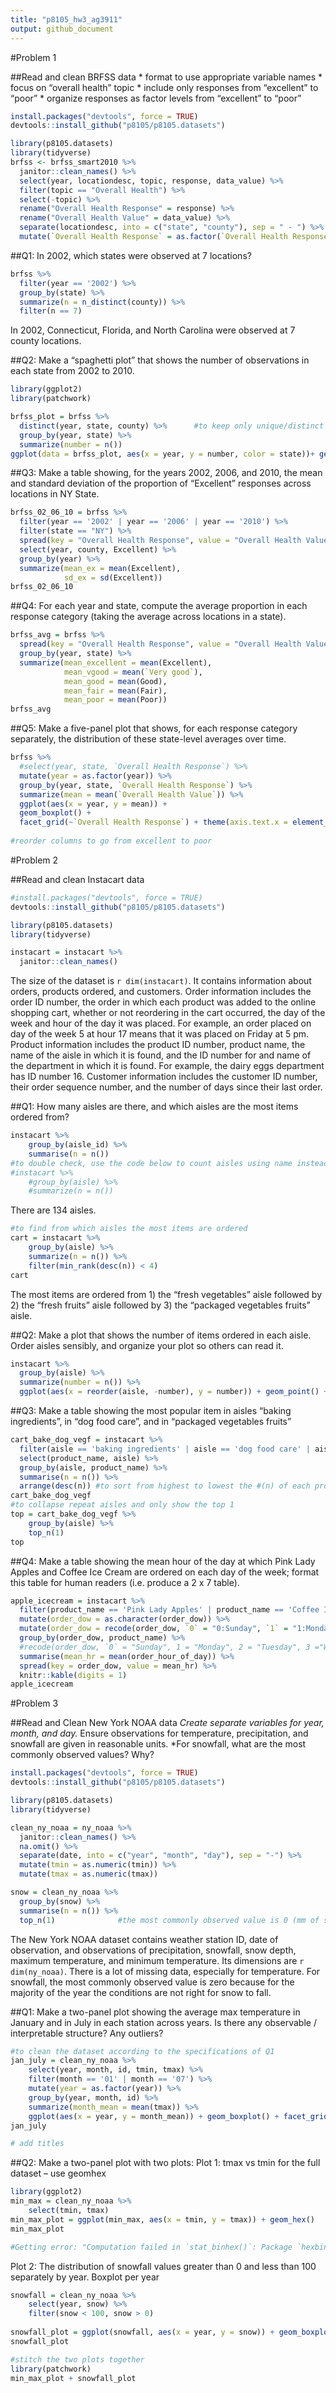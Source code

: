 ```yaml
---
title: "p8105_hw3_ag3911"
output: github_document
---
```


#Problem 1

##Read and clean BRFSS data
* format to use appropriate variable names
* focus on "overall health" topic
* include only responses from "excellent" to "poor"
* organize responses as factor levels from "excellent" to "poor"
```r
install.packages("devtools", force = TRUE)
devtools::install_github("p8105/p8105.datasets")

library(p8105.datasets)
library(tidyverse)
brfss <- brfss_smart2010 %>%
  janitor::clean_names() %>%
  select(year, locationdesc, topic, response, data_value) %>%
  filter(topic == "Overall Health") %>% 
  select(-topic) %>%
  rename("Overall Health Response" = response) %>%
  rename("Overall Health Value" = data_value) %>%
  separate(locationdesc, into = c("state", "county"), sep = " - ") %>% 
  mutate(`Overall Health Response` = as.factor(`Overall Health Response`)) 
```

##Q1: In 2002, which states were observed at 7 locations?

```r
brfss %>%
  filter(year == '2002') %>%
  group_by(state) %>%
  summarize(n = n_distinct(county)) %>%
  filter(n == 7)
```
In 2002, Connecticut, Florida, and North Carolina were observed at 7 county locations. 

##Q2: Make a “spaghetti plot” that shows the number of observations in each state from 2002 to 2010.

```r
library(ggplot2)
library(patchwork)

brfss_plot = brfss %>%
  distinct(year, state, county) %>%      #to keep only unique/distinct rows 
  group_by(year, state) %>%
  summarize(number = n())
ggplot(data = brfss_plot, aes(x = year, y = number, color = state))+ geom_line() + labs(title = "Observations by State, 2002-2010")
```


##Q3: Make a table showing, for the years 2002, 2006, and 2010, the mean and standard deviation of the proportion of “Excellent” responses across locations in NY State.
```r
brfss_02_06_10 = brfss %>%
  filter(year == '2002' | year == '2006' | year == '2010') %>%
  filter(state == "NY") %>%
  spread(key = "Overall Health Response", value = "Overall Health Value") %>% 
  select(year, county, Excellent) %>% 
  group_by(year) %>%
  summarize(mean_ex = mean(Excellent), 
            sd_ex = sd(Excellent))
brfss_02_06_10
```

##Q4: For each year and state, compute the average proportion in each response category (taking the average across locations in a state). 

```r
brfss_avg = brfss %>%
  spread(key = "Overall Health Response", value = "Overall Health Value") %>% 
  group_by(year, state) %>%
  summarize(mean_excellent = mean(Excellent), 
            mean_vgood = mean(`Very good`),
            mean_good = mean(Good),
            mean_fair = mean(Fair),
            mean_poor = mean(Poor))
brfss_avg
```

##Q5: Make a five-panel plot that shows, for each response category separately, the distribution of these state-level averages over time.

```r
brfss %>%
  #select(year, state, `Overall Health Response`) %>% 
  mutate(year = as.factor(year)) %>%
  group_by(year, state, `Overall Health Response`) %>%
  summarize(mean = mean(`Overall Health Value`)) %>%
  ggplot(aes(x = year, y = mean)) +
  geom_boxplot() + 
  facet_grid(~`Overall Health Response`) + theme(axis.text.x = element_text(angle = 90)) + labs(title = "State-level Mean Proportion of Responses Over Time") 
  
#reorder columns to go from excellent to poor

```

#Problem 2

##Read and clean Instacart data
```r
#install.packages("devtools", force = TRUE)
devtools::install_github("p8105/p8105.datasets")

library(p8105.datasets)
library(tidyverse)

instacart = instacart %>%
  janitor::clean_names() 
```
The size of the dataset is `r dim(instacart)`. It contains information about orders, products ordered, and customers. Order information includes the order ID number, the order in which each product was added to the online shopping cart, whether or not reordering in the cart occurred, the day of the week and hour of the day it was placed. For example, an order placed on day of the week 5 at hour 17 means that it was placed on Friday at 5 pm. Product information includes the product ID number, product name, the name of the aisle in which it is found, and the ID number for and name of the department in which it is found. For example, the dairy eggs department has ID number 16.  Customer information includes the customer ID number, their order sequence number, and the number of days since their last order. 

##Q1: How many aisles are there, and which aisles are the most items ordered from?

```r
instacart %>%
    group_by(aisle_id) %>%
    summarise(n = n())
#to double check, use the code below to count aisles using name instead of id. should get the same number of aisles
#instacart %>%      
    #group_by(aisle) %>%
    #summarize(n = n())
```
There are 134 aisles. 

```r
#to find from which aisles the most items are ordered
cart = instacart %>%
    group_by(aisle) %>%
    summarize(n = n()) %>%
    filter(min_rank(desc(n)) < 4)
cart
```
The most items are ordered from 1) the "fresh vegetables" aisle followed by 2) the "fresh fruits" aisle followed by 3) the "packaged vegetables fruits" aisle.  

##Q2: Make a plot that shows the number of items ordered in each aisle. Order aisles sensibly, and organize your plot so others can read it.

```r
instacart %>%
  group_by(aisle) %>%
  summarize(number = n()) %>%
  ggplot(aes(x = reorder(aisle, -number), y = number)) + geom_point() + theme(axis.text.x = element_text(angle = 90, size = 5)) + labs(title = "Number of Items Ordered in Each Aisle") + labs(x = "Aisle Name", y = "Number of Items")
```

##Q3: Make a table showing the most popular item in aisles “baking ingredients”, in “dog food care”, and in “packaged vegetables fruits”
```r
cart_bake_dog_vegf = instacart %>%
  filter(aisle == 'baking ingredients' | aisle == 'dog food care' | aisle == 'packaged vegetables fruits') %>%
  select(product_name, aisle) %>% 
  group_by(aisle, product_name) %>%
  summarise(n = n()) %>%
  arrange(desc(n)) #to sort from highest to lowest the #(n) of each product within aisles
cart_bake_dog_vegf
#to collapse repeat aisles and only show the top 1
top = cart_bake_dog_vegf %>%
    group_by(aisle) %>%
    top_n(1)
top 
```


##Q4: Make a table showing the mean hour of the day at which Pink Lady Apples and Coffee Ice Cream are ordered on each day of the week; format this table for human readers (i.e. produce a 2 x 7 table).
```r
apple_icecream = instacart %>%
  filter(product_name == 'Pink Lady Apples' | product_name == 'Coffee Ice Cream') %>%
  mutate(order_dow = as.character(order_dow)) %>%
  mutate(order_dow = recode(order_dow, `0` = "0:Sunday", `1` = "1:Monday", `2` = "2:Tuesday", `3` ="3:Wednesday", `4` = "4:Thursday", `5` = "5:Friday", `6` = "6:Saturday")) %>%
  group_by(order_dow, product_name) %>%
  #recode(order_dow, `0` = "Sunday", 1 = "Monday", 2 = "Tuesday", 3 ="Wednesday", 4 = "Thursday", 5 = "Friday", 6 = "Saturday") %>% 
  summarise(mean_hr = mean(order_hour_of_day)) %>%
  spread(key = order_dow, value = mean_hr) %>%
  knitr::kable(digits = 1)
apple_icecream
```


#Problem 3

##Read and Clean New York NOAA data 
*Create separate variables for year, month, and day. 
*Ensure observations for temperature, precipitation, and snowfall are given in reasonable units. 
*For snowfall, what are the most commonly observed values? Why?
```r
install.packages("devtools", force = TRUE)
devtools::install_github("p8105/p8105.datasets")

library(p8105.datasets)
library(tidyverse)

clean_ny_noaa = ny_noaa %>%
  janitor::clean_names() %>%
  na.omit() %>%
  separate(date, into = c("year", "month", "day"), sep = "-") %>%
  mutate(tmin = as.numeric(tmin)) %>%
  mutate(tmax = as.numeric(tmax)) 

snow = clean_ny_noaa %>%
  group_by(snow) %>%  
  summarise(n = n()) %>%
  top_n(1)              #the most commonly observed value is 0 (mm of snow). 
```
The New York NOAA dataset contains weather station ID, date of observation, and observations of precipitation, snowfall, snow depth, maximum temperature, and minimum temperature. Its dimensions are `r dim(ny_noaa)`. There is a lot of missing data, especially for temperature. For snowfall, the most commonly observed value is zero because for the majority of the year the conditions are not right for snow to fall.  


##Q1: Make a two-panel plot showing the average max temperature in January and in July in each station across years. Is there any observable / interpretable structure? Any outliers?
```r
#to clean the dataset according to the specifications of Q1
jan_july = clean_ny_noaa %>%
    select(year, month, id, tmin, tmax) %>%
    filter(month == '01' | month == '07') %>%
    mutate(year = as.factor(year)) %>%
    group_by(year, month, id) %>% 
    summarize(month_mean = mean(tmax)) %>%
    ggplot(aes(x = year, y = month_mean)) + geom_boxplot() + facet_grid(.~ month) + theme(axis.text.x = element_text(angle = 90))
jan_july

# add titles 
```

##Q2: Make a two-panel plot with two plots:
Plot 1: tmax vs tmin for the full dataset -- use geomhex 
```r
library(ggplot2)
min_max = clean_ny_noaa %>%
    select(tmin, tmax) 
min_max_plot = ggplot(min_max, aes(x = tmin, y = tmax)) + geom_hex()
min_max_plot 

#Getting error: "Computation failed in `stat_binhex()`: Package `hexbin` required for `stat_binhex`. Please install and try again."
```

Plot 2: The distribution of snowfall values greater than 0 and less than 100 separately by year. Boxplot per year 
```r
snowfall = clean_ny_noaa %>%
    select(year, snow) %>%
    filter(snow < 100, snow > 0) 
    
snowfall_plot = ggplot(snowfall, aes(x = year, y = snow)) + geom_boxplot() + theme(axis.text.x = element_text(angle = 90))
snowfall_plot

```
```r
#stitch the two plots together 
library(patchwork)
min_max_plot + snowfall_plot
```